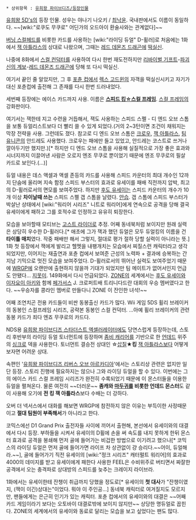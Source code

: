  * 상위항목 : [[유희왕 파이브디즈/등장인물]]

[[유희왕 5D's]]의 등장 인물. 성우는 야나기 나오키 / [[최낙윤]]. 국내판에서도 이름이 동일하다. 
~~[wiki:"로쿠도 무쿠로" 어딘가의 오드아이 환술사와는 관계없다]~~

[[버닝 스컬헤드]]를 비롯한 카드를 사용하는 [wiki:"라이딩 듀얼" D-휠러]로 처음에는 1화에서 [[잭 아틀라스]]의 상대로 나왔으며, 그때는 [[레드 데몬즈 드래곤]]에 [[떡실신]]. 

나중에 8화에서 [[스컬 컨덕터]]를 사용하여 다시 한번 재도전하지만 [[리바이벌 기프트]]-[[파괴신의 계보]]-[[레드 데몬즈 드래곤]]에 당해 또 다시 떡실신.

여기서 끝인 줄 알았지만, 그 후 [[포츈 컵]]에서 [[렉스 고드윈]]의 자객을 떡실신시키고 자기가 대신 포츈컵에 출전해 그 존재를 다시 한번 드러내었다.

세번째 등장에는 에이스 카드까지 사용. 이름은 '''[[스피드 킹☆스컬 프레임]]'''. [[스컬 프레임]]의 강화판이다. 

여기서는 잭한테 지고 수련을 거듭해서, 잭도 사용하는 스피드 스펠 - 디 엔드 오브 스톰을 보통 듀얼리스트보다 더 빨리 쓸 수 있게 되었다.(거의 2~3턴이면 조건이 채워지는 막장 전략을 사용. 그런데도 졌다. 참고로 디 엔드 오브 스톰은 [[크로우]], [[잭 아틀라스]], [[팀 유니콘]]의 안드레도 사용했다. 크로우는 패에만 들고 있었고, 안드레는 코스트로 쓰거나 깔아두기만 했지만.)[* 하지만 디 엔드 오브 스톰을 사용해 실질적으로 가장 좋은 효과와 시너지까지 이끌어낸 사람은 오로지 엔조 무쿠로 뿐이었기 때문에 엔조 무쿠로의 필살 카드로 보인다.(...)]

듀얼 내용은 데스 액셀과 액셀 존등의 카드를 사용해 스피드 카운터의 최대 개수인 12까지 단숨에 올리며 지속 함정 스피드 부스터의 효과로 유세이를 패배 직전까지 압박, 최고의 D-휠러로서의 면모를 보여주었다. 하지만 [[후도 유세이]]는 스피드 카운터의 개수가 10개 이상 '''차이날때 쓰는''' 스피드 스펠 갭 스톰을 날렸다. [[안습]]. 갭 스톰에 스피드 부스터가 박살난 상태에서 [wiki:"워리어 시리즈" 니트로 워리어]에게 연속으로 공격을 당해 결국 유세이에게 패하고 그를 호적수로 인정하고 유유히 퇴장한다.

모습을 보아할때 모티브는 [[고스트 라이더]]로 추정. 어째 동네북처럼 보이지만 원래 실력은 상당히 우수한 D-휠러다.[* 애초에 그가 잭과 했던 듀얼은 모두 듀얼킹의 이름을 건 '''타이틀 매치'''였다. 작중 패배만 해서 그렇지, 절대로 평가 절하 당할 실력이 아니라는 뜻.] 1화 첫 등장에서 잭에게 발리고 헬멧을 내팽개치는 모습에서 찌질스런 캐릭터라고 생각되었지만, 이어지는 재출연과 포츈 컵에서 보여준 근성의 노력파 + 결과에 승복하는 간지남 기믹으로 멋진 모습을 보여주었다. D-휠러로서의 뛰어난 실력도 보여주었기 때문에 [[WRGP]]에 오랜만에 출현하지 않을까 기대가 되었지만 팀 메이트가 없어서인지 언급도 안됐다… [[지못미]]. 149화에서 다시 언급되었다. [[ZONE]]의 세계에서는 [[후도 유세이]]와 [[이자요이 아키]]와 함께 [[페가서스]] J. 크로퍼트배 트리니다드란 대회의 우승 멤버였다고 한다. ~~우승자를 콩라인 멤버로 만들다니 ZONE 이 잔인한 녀석!~~

어째 조연치곤 전용 카드들이 비싼 동봉출신 카드가 많다. Wii 게임 5DS 휠리 브레이커의 동봉인 스컬프레임 시리즈, 공략본 동봉인 스컬 컨덕터. …아예 휠리 브레이커의 관련 동봉 카드가 죄다 엔죠 무쿠로의 카드다.

NDS용 [[유희왕 파이브디즈 스타더스트 엑셀러레이터]]에도 당연스럽게 등장하는데, 스토리 후반부의 라이딩 듀얼 토너먼트에 등장하며 [[좀비 캐리어]]를 기반으로 한 [[언데드]] 위주의 [[싱크로]] 덱을 사용한다. 토너먼트 결승전 상대인 ☆[[삽질]]★'''킹''' [[잭 아틀라스]]보다 어떻게 보자면 어려운 상대.

속편인 '[[유희왕 파이브디즈 리버스 오브 아르카디아]]'에서는 스토리상 관련은 없지만 일단 등장. 스토리 진행에 필요하지는 않으나 그와 라이딩 듀얼을 할 수 있다. 이번에는 그의 에이스 카드 스컬 프레임 시리즈가 완전히 수록되었기 때문에 이 몬스터들을 이용한 듀얼을 펼쳐온다. 물론 여전히 ~~더러운~~ '''좀캐와 [[마두귀]]를 비롯한 언데드 몬스터'''도 같이 사용해 오기에 '''전 킹 잭 아틀라스'''보다 수배는 더 강하다.

오버 더 넥서스에서 대화를 해보면 WRGP에 참전하지 않은 이유는 부득이한 사정때문이고 '''절대 팀원이 부족해서'''가 아니라고 한다.

코믹스에선 D1 Grand Prix 출전자들 사이에 끼어서 출현해, 본선에서 유세이와의 대결에서 다시 등장. 부하들을 시켜서 유세이의 D휠에 손을 써 속도를 내지 못하게 한뒤 몬스터 효과로 공격을 봉쇄해 먼저 골에 들어가는 비겁한 방법으로 이기려고 했으나[* 코믹스의 라이딩 듀얼은 먼저 골에 들어가면 라이프 차 상관없이 걍 승리다.~~어이, 듀얼해라.~~], 골에 들어가기 직전 유세이의 [wiki:"정크 시리즈" 캐터펄트 워리어]의 효과로 4000의 데미지를 받고 유세이에게 패한다
사용한 FEEL은 수비위주로 버티면서 짜잘한 공격에서 오는 충격파로 상대방의 스피드를 늦추는 크레이지 라이브라.

1화에서는 유세이한테 잔챙이 취급까지 당했을 정도로[* 유세이의 '''첫 대사'''가 "잔챙이였지, (잭이 이긴)상대는"이었다. 뭐야 이 주인공...] 동네북 캐릭터로 여겨질지도 모르지만, 팬들에게는 은근히 인기가 있는 캐릭터. 포츈 컵에서의 유세이와의 대결은 ~~어째 카드 게임이라기 보다는 오토바이 대결로밖에 보이지 않지만~~ 상당한 명듀얼로 꼽힌다. ZONE의 세계에서의 유세이와 동료로 달리는 모습을 보고 싶었다는 팬도 많다.

